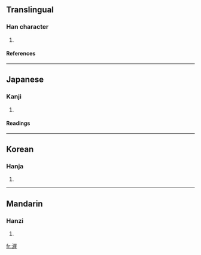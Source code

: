 ==Translingual==
===Han character===
{{Han char|rn=85|rad=水|as=11|sn=14|four=|canj=水山一土 (EUMG)}}
# {{defn|Han|sort=水11}}
====References====
{{Han ref|kx=0644.250|dkj=18105|dj=1053.030|hdz=31724.010|uh=6F04|ud=28420}}

----
==Japanese==
===Kanji===
{{ja-kanji|grade=|rs=水11}}
# {{defn|Japanese}} 
====Readings====
{{ja-readings|on=[[がい]] (gai)|kun=[[はて]] (hate)}}

----
==Korean==
===Hanja===
{{ko-hanja|hangeul=애|eumhun=|rv=ae|mr=ae|y=ay}}
# {{defn|Korean}}

----
==Mandarin==
===Hanzi===
{{cmn-hanzi|pin=[[yá]] ([[ya2]])|wg=ya<sup>2</sup>}}
# {{defn|Mandarin}}

[[fr:漄]]